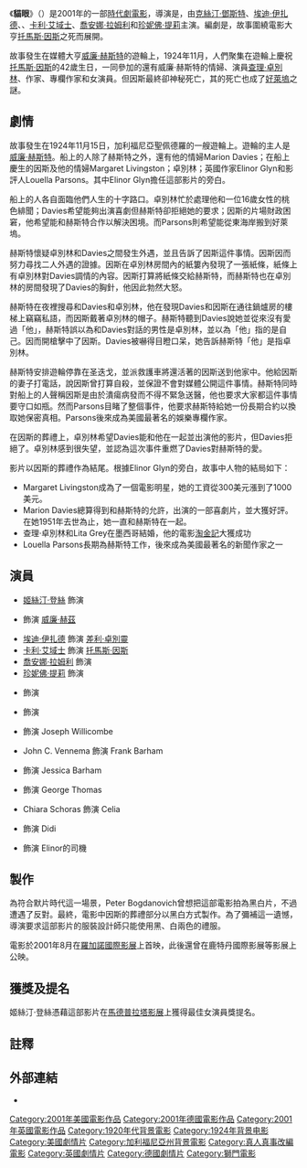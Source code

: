{{noteTA
|T=zh-tw:貓眼 (電影); zh-cn:哈利斯特游艇谋杀案;
|G1=Show
|1=zh-tw:貓眼; zh-cn:哈利斯特游艇谋杀案;
}}
{{电影信息框
| name = 貓眼<br />''The Cat's Meow''
| image = Cats meow movie poster.jpg
| caption = 
| director = {{link-en|彼得·博格達諾維奇|Peter Bogdanovich}}
| producer = Julie Baines<br />Kim Bieber<br />Carol Lewis<br />Dieter Meyer
| screenplay = {{link-en|Steven Peros|Steven Peros}}
| based_on = {{Based on|''The Cat's Meow''|Steven Peros}}
| starring = [[克絲汀·鄧斯特|克絲汀·鄧斯特]]<br />{{link-en|Edward Herrmann|Edward Herrmann}}<br />[[埃迪·伊扎德|埃迪·伊扎德]]<br />[[卡利·艾域士|卡利·艾域士]]<br />[[喬安娜·拉姆利|喬安娜·拉姆利]]<br />[[珍妮佛·提莉|珍妮佛·提莉]]
| music = {{link-en|鮑比·布魯斯|Ian Whitcomb}}
| cinematography = {{link-en|布魯諾·戴邦奈爾|Bruno Delbonnel}}
| editing = Edward G. Norris
| studio = Dan Films<br />CP Medien
| distributor = Swipe Films {{small|(UK)}}<br /> [[獅門娛樂|獅門娛樂]]
| released = {{Film date|2001|8|3|[[盧卡諾影展|LIFF]]|2004|6|4|UK}}
| runtime = 112分钟
| country = 美国<br />德國<br />英國
| language = 英語
| budget = 700万美元
| gross = $3,646,994<ref>{{cite web|url=http://www.boxofficemojo.com/movies/?id=catsmeow.htm|title=The Cat's Meow (2002)|work=[[Box_Office_Mojo|Box Office Mojo]]|accessdate=July 5, 2011|archive-date=2012-09-04|archive-url=https://www.webcitation.org/6AQpPsd8S?url=http://www.boxofficemojo.com/movies/?id=catsmeow.htm|dead-url=no}}</ref>
| cn_name = 哈利斯特游艇谋杀案
| hk_name = 
| tw_name = 貓眼
}}
《'''貓眼'''》（{{lang-en|'''''The Cat's Meow'''''}}）是2001年的一部[[時代劇|時代劇]][[電影|電影]]，導演是{{link-en|彼得·博格達諾維奇|Peter Bogdanovich}}，由[[克絲汀·鄧斯特|克絲汀·鄧斯特]]、[[埃迪·伊扎德|埃迪·伊扎德]]、{{link-en|Edward Herrmann|Edward Herrmann}}、[[卡利·艾域士|卡利·艾域士]]、[[喬安娜·拉姆利|喬安娜·拉姆利]]和[[珍妮佛·提莉|珍妮佛·提莉]]主演。編劇是{{link-en|Steven Peros|Steven Peros}}，故事圍繞電影大亨[[托馬斯·因斯|托馬斯·因斯]]之死而展開。

故事發生在媒體大亨[[威廉·赫斯特|威廉·赫斯特]]的遊輪上，1924年11月，人們聚集在遊輪上慶祝[[托馬斯·因斯|托馬斯·因斯]]的42歲生日，一同參加的還有威廉·赫斯特的情婦{{link-en|瑪麗恩·戴維斯|Marion Davies}}、演員[[查理·卓別林|查理·卓別林]]、作家{{link-en|Elinor Glyn|Elinor Glyn}}、專欄作家{{link-en|盧埃拉·帕森斯|Louella Parsons}}和女演員{{link-en|瑪格麗特·利文斯頓|Margaret Livingston}}。但因斯最終卻神秘死亡，其的死亡也成了[[好萊塢|好萊塢]]之謎。

==劇情==
故事發生在1924年11月15日，加利福尼亞聖佩德羅的一艘遊輪上。遊輪的主人是[[威廉·赫斯特|威廉·赫斯特]]。船上的人除了赫斯特之外，還有他的情婦Marion Davies；在船上慶生的因斯及他的情婦Margaret Livingston；卓別林；英國作家Elinor Glyn和影評人Louella Parsons。其中Elinor Glyn擔任這部影片的旁白。

船上的人各自面臨他們人生的十字路口。卓別林忙於處理他和一位16歲女性的桃色緋聞；Davies希望能夠出演喜劇但赫斯特卻拒絕她的要求；因斯的片場財政困窘，他希望能和赫斯特合作以解決困境。而Parsons則希望能從東海岸搬到好萊塢。

赫斯特懷疑卓別林和Davies之間發生外遇，並且告訴了因斯這件事情。因斯因而努力尋找二人外遇的證據。因斯在卓別林房間內的紙簍內發現了一張紙條，紙條上有卓別林對Davies調情的內容。因斯打算將紙條交給赫斯特，而赫斯特也在卓別林的房間發現了Davies的胸針，他因此勃然大怒。

赫斯特在夜裡搜尋和Davies和卓別林，他在發現Davies和因斯在通往鍋爐房的樓梯上竊竊私語，而因斯戴著卓別林的帽子。赫斯特聽到Davies說她並從來沒有愛過「他」，赫斯特誤以為和Davies對話的男性是卓別林，並以為「他」指的是自己。因而開槍擊中了因斯。Davies被嚇得目瞪口呆，她告訴赫斯特「他」是指卓別林。

赫斯特安排遊輪停靠在圣迭戈，並派救護車將還活著的因斯送到他家中。他給因斯的妻子打電話，說因斯曾打算自殺，並保證不會對媒體公開這件事情。赫斯特同時對船上的人聲稱因斯是由於潰瘍病發而不得不緊急送醫，他也要求大家都這件事情要守口如瓶。然而Parsons目睹了整個事件，他要求赫斯特給她一份長期合約以換取她保密真相。Parsons後來成為美國最著名的娛樂專欄作家。

在因斯的葬禮上，卓別林希望Davies能和他在一起並出演他的影片，但Davies拒絕了。卓別林感到很失望，並認為這次事件重燃了Davies對赫斯特的愛。

影片以因斯的葬禮作為結尾。根據Elinor Glyn的旁白，故事中人物的結局如下：
* Margaret Livingston成為了一個電影明星，她的工資從300美元漲到了1000美元。
* Marion Davies總算得到和赫斯特的允許，出演的一部喜劇片，並大獲好評。在她1951年去世為止，她一直和赫斯特在一起。
* 查理·卓別林和Lita Grey在墨西哥結婚，他的電影[[淘金記|淘金記]]大獲成功
* Louella Parsons長期為赫斯特工作，後來成為美國最著名的新聞作家之一

== 演員 ==
* [[姬絲汀·登絲|姬絲汀·登絲]] 飾演 {{link-en|瑪麗恩·戴維斯|Marion Davies}}
* {{link-en|Edward Herrmann|Edward Herrmann}} 飾演 [[威廉·赫茲|威廉·赫茲]]
* [[埃迪·伊扎德|埃迪·伊扎德]] 飾演 [[差利·卓別靈|差利·卓別靈]]
* [[卡利·艾域士|卡利·艾域士]] 飾演 [[托馬斯·因斯|托馬斯·因斯]]
* [[喬安娜·拉姆利|喬安娜·拉姆利]] 飾演 {{link-en|Elinor Glyn|Elinor Glyn}}
* [[珍妮佛·提莉|珍妮佛·提莉]] 飾演 {{link-en|盧埃拉·帕森斯|Louella Parsons}}
* {{link-en|克勞蒂亞·哈里森|Claudia Harrison}} 飾演 {{link-en|瑪格麗特·利文斯頓|Margaret Livingston}}
* {{link-en|James Laurenson|James Laurenson}} 飾演 {{link-en|丹尼爾·卡森·古德曼|Daniel Carson Goodman}}
* {{link-en|Ronan Vibert|Ronan Vibert}} 飾演 Joseph Willicombe
* John C. Vennema 飾演 Frank Barham
* {{link-en|英格麗·拉西|Ingrid Lacey}} 飾演 Jessica Barham
* {{link-en|Victor Slezak|Victor Slezak}} 飾演 George Thomas
* Chiara Schoras 飾演 Celia
* {{link-en|Claudie Blakley|Claudie Blakley}} 飾演 Didi
* {{link-en|Steven Peros|Steven Peros}} 飾演 Elinor的司機

==製作==
為符合默片時代這一場景，Peter Bogdanovich曾想把這部電影拍為黑白片，不過遭遇了反對。最終，電影中因斯的葬禮部分以黑白方式製作。為了彌補這一遺憾，導演要求這部影片的服裝設計師只能使用黑、白兩色的禮服。

電影於2001年8月在[[洛迦诺电影节|羅加諾國際影展]]上首映，此後還曾在鹿特丹國際影展等影展上公映。

==獲獎及提名==
姬絲汀·登絲憑藉這部影片在[[馬德普拉塔影展|馬德普拉塔影展]]上獲得最佳女演員獎提名。

==註釋==
{{reflist}} 

==外部連結==
* {{imdb title|0266391}}

{{DEFAULTSORT:Cats Meow, The}}
[[Category:2001年美國電影作品|Category:2001年美國電影作品]]
[[Category:2001年德國電影作品|Category:2001年德國電影作品]]
[[Category:2001年英國電影作品|Category:2001年英國電影作品]]
[[Category:1920年代背景電影|Category:1920年代背景電影]]
[[Category:1924年背景电影|Category:1924年背景电影]]
[[Category:美國劇情片|Category:美國劇情片]]
[[Category:加利福尼亞州背景電影|Category:加利福尼亞州背景電影]]
[[Category:真人真事改編電影|Category:真人真事改編電影]]
[[Category:英國劇情片|Category:英國劇情片]]
[[Category:德國劇情片|Category:德國劇情片]]
[[Category:獅門電影|Category:獅門電影]]